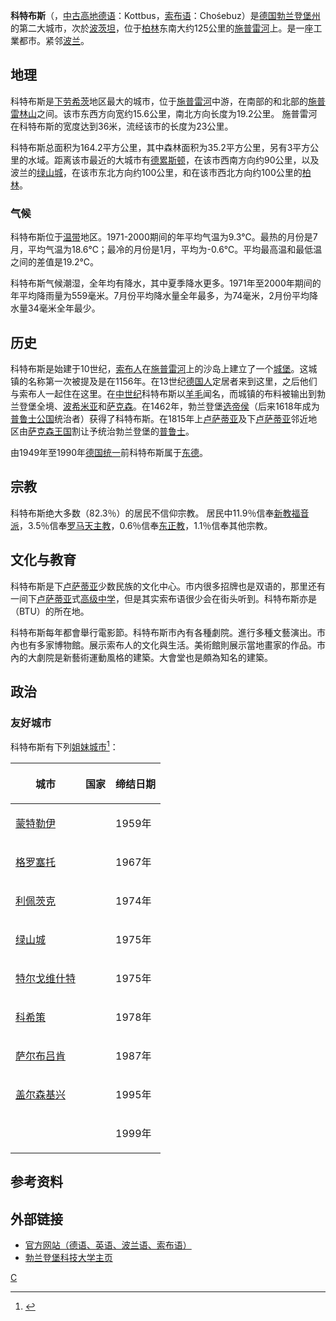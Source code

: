 {{NoteTA
|G1=德国地名
}}
{{德国城市
| 市徽图 = Image:Wappen Cottbus.png
| 在德国内的位置图 = Image:Cottbus-Position.png
| 所属联邦州 = 勃兰登堡州
| 所属行政区 = 
| 所属县 = 
| 坐标纬度 = 51
| 坐标纬度分 = 46
| 坐标经度 = 14
| 坐标经度分 = 20
| 海拔高度 = 75
| 面积 = 165.15
| 人口 = 100,416
| 统计时间 = 2016年12月31日
| 人口密度 = 608
| 邮政编码 = 03042-03055
| 电话区号 = 0355
| 汽车牌号 = CB
| 政府地址 = Neumarkt 5<br />03046 Cottbus
| 政府网站 = [https://www.cottbus.de/ www.cottbus.de]
|}}

'''科特布斯'''（{{lang-de|Cottbus}}，[[中古高地德语|中古高地德语]]：Kottbus，[[索布语|索布语]]：Chośebuz）是[[德国|德国]][[勃兰登堡州|勃兰登堡州]]的第二大城市，次於[[波茨坦|波茨坦]]，位于[[柏林|柏林]]东南大约125公里的[[施普雷河|施普雷河]]上。是一座工業都市。紧邻[[波兰|波兰]]。

== 地理 ==
科特布斯是[[下劳希茨|下劳希茨]]地区最大的城市，位于[[施普雷河|施普雷河]]中游，在南部的{{link-de|劳希茨城墙|Lausitzer Grenzwall}}和北部的[[施普雷林山|施普雷林山]]之间。该市东西方向宽约15.6公里，南北方向长度为19.2公里。 施普雷河在科特布斯的宽度达到36米，流经该市的长度为23公里。

科特布斯总面积为164.2平方公里，其中森林面积为35.2平方公里，另有3平方公里的水域。距离该市最近的大城市有[[德累斯顿|德累斯顿]]，在该市西南方向约90公里，以及波兰的[[绿山城|绿山城]]，在该市东北方向约100公里，和在该市西北方向约100公里的[[柏林|柏林]]。

=== 气候 ===
科特布斯位于[[温带|温带]]地区。1971-2000期间的年平均气温为9.3℃。最热的月份是7月，平均气温为18.6℃；最冷的月份是1月，平均为-0.6℃。平均最高温和最低温之间的差值是19.2℃。

科特布斯气候潮湿，全年均有降水，其中夏季降水更多。1971年至2000年期间的年平均降雨量为559毫米。7月份平均降水量全年最多，为74毫米，2月份平均降水量34毫米全年最少。

== 历史 ==
科特布斯是始建于10世纪，[[索布人|索布人]]在[[施普雷河|施普雷河]]上的沙岛上建立了一个[[城堡|城堡]]。这城镇的名称第一次被提及是在1156年。在13世纪[[德国人|德国人]]定居者来到这里，之后他们与索布人一起住在这里。在[[中世纪|中世纪]]科特布斯以[[羊毛|羊毛]]闻名，而城镇的布料被输出到勃兰登堡全境、[[波希米亚|波希米亚]]和[[萨克森|萨克森]]。在1462年，勃兰登堡[[选帝侯|选帝侯]]（后来1618年成为[[普鲁士公国|普鲁士公国]]统治者）获得了科特布斯。在1815年上[[卢萨蒂亚|卢萨蒂亚]]及下[[卢萨蒂亚|卢萨蒂亚]]邻近地区由[[萨克森王国|萨克森王国]]割让予统治勃兰登堡的[[普鲁士|普鲁士]]。 

由1949年至1990年[[德国统一|德国统一]]前科特布斯属于[[德意志民主共和国|东德]]。

== 宗教 ==
科特布斯绝大多数（82.3％）的居民不信仰宗教。 居民中11.9％信奉[[福音派|新教福音派]]，3.5％信奉[[罗马天主教|罗马天主教]]，0.6％信奉[[东正教|东正教]]，1.1％信奉其他宗教。

== 文化与教育 ==
科特布斯是下[[卢萨蒂亚|卢萨蒂亚]]少数民族的文化中心。市内很多招牌也是双语的，那里还有一间下[[卢萨蒂亚|卢萨蒂亚]]式[[高级中学|高级中学]]，但是其实索布语很少会在街头听到。科特布斯亦是{{link-de|勃兰登堡科技大学|Brandenburgische Technische Universität Cottbus-Senftenberg}}（BTU）的所在地。

科特布斯每年都會舉行電影節。科特布斯市內有各種劇院。進行多種文藝演出。市內也有多家博物館。展示索布人的文化與生活。美術館則展示當地畫家的作品。市內的大劇院是新藝術運動風格的建築。大會堂也是頗為知名的建築。

== 政治 ==
=== 友好城市 ===
科特布斯有下列[[姐妹城市|姐妹城市]]<ref>{{cite web|url=https://www.cottbus.de/international/staedtepartnerschaften.html|title=Städtepartnerschaften - Stadt Cottbus|publisher=Cottbus.de|language=de|accessdate=2017-09-23|archive-date=2020-09-23|archive-url=https://web.archive.org/web/20200923105333/http://www.cottbus.de/international/staedtepartnerschaften.html|dead-url=no}}</ref>：
{| class="wikitable"
|-
! 城市 !! 国家 !! 缔结日期
|-
|[[蒙特勒伊_(塞纳-圣但尼省)|蒙特勒伊]]||{{FRA}}||1959年
|-
|[[格罗塞托|格罗塞托]]||{{ITA}}||1967年
|-
|[[利佩茨克|利佩茨克]]||{{RUS}}||1974年
|-
|[[绿山城|绿山城]]||{{POL}}||1975年
|-
|[[特尔戈维什特|特尔戈维什特]]||{{BGR}}||1975年
|-
|[[科希策|科希策]]||{{SVK}}||1978年
|-
|[[萨尔布吕肯|萨尔布吕肯]]||{{DEU}}||1987年
|-
|[[盖尔森基兴|盖尔森基兴]]||{{DEU}}||1995年
|-
|{{link-en|纽尼顿与贝德沃思|Nuneaton and Bedworth}}||{{GBR}}||1999年
|}

== 参考资料 ==
{{reflist}}

== 外部链接 ==
* [http://www.cottbus.de 官方网站（德语、英语、波兰语、索布语）]
* [https://web.archive.org/web/20130821182107/http://tu-cottbus.de/ 勃兰登堡科技大学主页]

{{勃兰登堡州行政区划}}

{{Authority control}}
[[Category:勃兰登堡州市镇|C]]